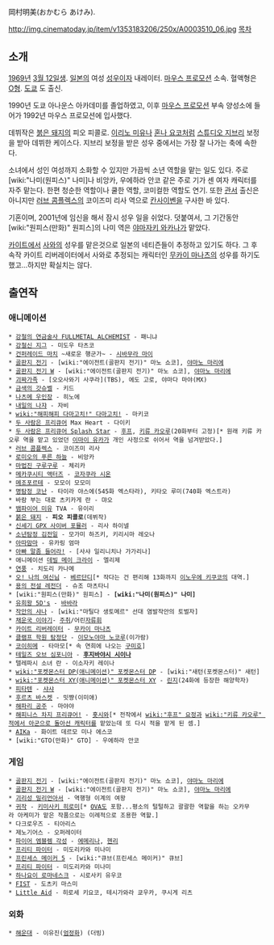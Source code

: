岡村明美(おかむら あけみ).

http://img.cinematoday.jp/item/v1353183206/250x/A0003510_06.jpg
[[목차]]
== 소개 ==
[[1969년]] [[3월 12일]]생. [[일본]]의 여성 [[성우]]이자 내레이터. [[마우스 프로모션]] 소속. 혈액형은 [[O형]]. [[도쿄]] 도 출신.

1990년 도쿄 아나운스 아카데미를 졸업하였고, 이후 [[마우스 프로모션]] 부속 양성소에 들어가 1992년 마우스 프로모션에 입사했다.

데뷔작은 [[붉은 돼지]]의 피오 피콜로. [[이리노 미유]]나 [[혼나 요코]]처럼 [[스튜디오 지브리]] 보정을 받아 데뷔한 케이스다. 지브리 보정을 받은 성우 중에서는 가장 잘 나가는 축에 속한다.

소녀에서 성인 여성까지 소화할 수 있지만 가끔씩 소년 역할을 맡는 일도 있다. 주로 [wiki:"나미(원피스)" 나미]나 비앙카, 우에하라 안코 같은 주로 기가 센 여자 캐릭터를 자주 맡는다. 한편 청순한 역할이나 쿨한 역할, 코미컬한 역할도 연기. 또한 [[관서]] 출신은 아니지만 [[러브 콤플렉스]]의 코이즈미 리사 역으로 [[칸사이벤]]을 구사한 바 있다.

기혼이며, 2001년에 임신을 해서 잠시 성우 일을 쉬었다. 덧붙여서, 그 기간동안 [wiki:"원피스(만화)" 원피스]의 나미 역은 [[야마자키 와카나]]가 맡았다.

[[카이트]]에서 [[사와]]의 성우를 맡은것으로 일본의 네티즌들이 추정하고 있기도 하다. 그 후속작 카이트 리버레이터에서 사와로 추정되는 캐릭터인 [[무카이 마나츠]]의 성우를 하기도 했고...하지만 확실치는 않다.

== 출연작 ==
=== 애니메이션 ===
 * [[강철의 연금술사 FULLMETAL ALCHEMIST]] - 패니냐
 * [[강철신 지그]] - 미도우 타츠코
 * [[건퍼레이드 마치]] ~새로운 행군가~ - [[시바무라 마이]]
 * [[골판지 전기]] - [wiki:"에이전트(골판지 전기)" 마노 쇼코], [[야마노 마리에]]
 * [[골판지 전기 W]] - [wiki:"에이전트(골판지 전기)" 마노 쇼코], [[야마노 마리에]]
 * [[괴짜가족]] - [오오사와기 사쿠라](TBS), 에도 고로, 야마다 마야(MX)
 * [[금색의 갓슈벨]] - 키드
 * [[나츠메 우인장]] - 히노에
 * [[내일의 나쟈]] - 자비
 * [[wiki:"해피해피 다마고치!" 다마고치!]] - 마키코
 * [[두 사람은 프리큐어]] Max Heart - 다이키
 * [[두 사람은 프리큐어 Splash Star]] - [[후프]], [[키류 카오루]](20화부터 고정)[* 원래 키류 카오루 역을 맡고 있었던 [[이마이 유카]]가 개인 사정으로 쉬어서 역을 넘겨받았다.]
 * [[러브 콤플렉스]] - 코이즈미 리사
 * [[로미오의 푸른 하늘]] - 비앙카
 * [[마법진 구루구루]] - 체리카
 * [[메카쿠시티 액터즈]] - [[코자쿠라 시온]]
 * [[메조포르테]] - 모모이 모모미
 * [[명탐정 코난]] - 타이라 야스에(545화 엑스타라), 키타오 루미(740화 엑스트라)
 * 바람 부는 대로 츠키카게 란 - 먀오
 * [[뱀파이어 미유]] TVA - 유이리
 * [[붉은 돼지]] - '''피오 피콜로'''(데뷔작)
 * [[신세기 GPX 사이버 포뮬러]] - 리사 하이넬
 * [[소년탐정 김전일]] - 모가미 하즈키, 키리시마 레오나
 * [[아따맘마]] - 유카링 엄마
 * [[아빠 말좀 들어라!]] - [사샤 일리니치나 가가리나]
 * 애니메이션 [[데빌 메이 크라이]] - 엘리제
 * [[연풍]] - 치도리 카나메
 * [[오! 나의 여신님]] - [[베르단디]][* 작다는 건 편리해 13화까지 [[이노우에 키쿠코]]의 대역.]
 * [[용의 전설 레전더]] - 슈조 마츠타니
 * [wiki:"원피스(만화)" 원피스] - '''[wiki:"나미(원피스)" 나미]'''
 * [[유희왕 5D's]] - [[바바라]]
 * [[작안의 샤나]] - [wiki:"마틸다 생토메르" 선대 염발작안의 토벌자]
 * [[채운국 이야기]]- [[주취]]/어린[[자류휘]]
 * [[카이트 리버레이터]] - [[무카이 마나츠]]
 * [[클램프 학원 탐정단]] - [[이모노야마 노코루]](이가람)
 * [[코이히메]] - 타마모[* 속 연희에 나오는 [[구미호]]]
 * [[테일즈 오브 심포니아]] - '''[[후지바야시 시이나]]'''
 * 텔레파시 소녀 란 - 이소자키 레이나
 * [[wiki:"포켓몬스터 DP(애니메이션)" 포켓몬스터 DP]] - [wiki:"새턴(포켓몬스터)" 새턴]
 * [[wiki:"포켓몬스터 XY(애니메이션)" 포켓몬스터 XY]] - [[린지]](24화에 등장한 해양학자)
 * [[피타텐]] - [[샤샤]]
 * [[후르츠 바스켓]] - 밋쨩(이미애)
 * [[해파리 공주]] - 마야야
 * [[해피니스 차지 프리큐어!]] - [[홋시와]][* 전작에서 [[wiki:"후프" 요정]]과 [[wiki:"키류 카오루" 적에서 아군으로 돌아선 캐릭터]]를 맡았는데 또 다시 적을 맡게 된 셈.]
 * [[AIKa]] - 화이트 데르모 미나 에스코
 * [wiki:"GTO(만화)" GTO] - 우에하라 안코

=== 게임 ===
 * [[골판지 전기]] - [wiki:"에이전트(골판지 전기)" 마노 쇼코], [[야마노 마리에]]
 * [[골판지 전기 W]] - [wiki:"에이전트(골판지 전기)" 마노 쇼코], [[야마노 마리에]]
 * [[괴리성 밀리언아서]] - 역행형 이계의 여왕
 * [[귀작]] - [[키미사키 히로미]][* [[OVA]]도 포함...평소의 털털하고 괄괄한 역할을 하는 오카무라 아케미가 맡은 작품으로는 이례적으로 조용한 역할.]
 * 다크로우즈 - 티아리스
 * 제노기어스 - 오퍼레이터
 * [[파이어 엠블렘 각성]] - [[에메리나]], [[헨리(파이어 엠블렘)|헨리]]
 * [[프리티 파이터]] - 미도리카와 미나미
 * [[프린세스 메이커 5]] - [wiki:"큐브(프린세스 메이커)" 큐브]
 * [[프리티 파이터]] - 미도리카와 미나미
 * [[하나요이 로마네스크]] - 시로사키 유우코
 * [[FIST]] - 도츠키 마스미
 * [[Little Aid]] - 히로세 키요코, 테시가와라 쿄우카, 쿠시게 리츠

=== 외화 ===
 * [[해운대]] - 이유진([[엄정화]]) (더빙)
